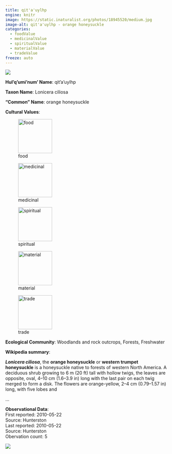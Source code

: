 ```yaml
---
title: qit'a'uylhp
engine: knitr
image: https://static.inaturalist.org/photos/18945520/medium.jpg
image-alt: qit'a'uylhp - orange honeysuckle
categories:
  - foodValue
  - medicinalValue
  - spiritualValue
  - materialValue
  - tradeValue
freeze: auto
---
```

![](https://static.inaturalist.org/photos/18945520/medium.jpg){fig-alt="qit'a'uylhp - orange honeysuckle"}

**Hul'q'umi'num' Name**: qit'a'uylhp



**Taxon Name**: Lonicera ciliosa

**"Common" Name**: orange honeysuckle

**Cultural Values**:  

::: {layout-nrow=1 style="width:60%"}
![food](/files/food.svg){width=106px}

![medicinal](/files/medicinal.svg){width=106px}

![spiritual](/files/spiritual.svg){width=106px}

![material](/files/material.svg){width=106px}

![trade](/files/trade.svg){width=106px}
:::

**Ecological Community**: Woodlands and rock outcrops, Forests, Freshwater

**Wikipedia summary**:  
<p class="mw-empty-elt">
</p>

<p><i><b>Lonicera ciliosa</b></i>, the <b>orange honeysuckle</b> or <b>western trumpet honeysuckle</b> is a honeysuckle native to forests of western North America. A deciduous shrub growing to 6&#160;m (20&#160;ft) tall with hollow twigs, the leaves are opposite, oval, 4–10&#160;cm (1.6–3.9&#160;in) long with the last pair on each twig merged to form a disk. The flowers are orange-yellow, 2–4&#160;cm (0.79–1.57&#160;in) long, with five lobes and</p>...

**Observational Data**:   
First reported: 2010-05-22  
Source: Hunterston  
Last reported: 2010-05-22  
Source: Hunterston  
Obervation count: 5

![](community_dist.png)
